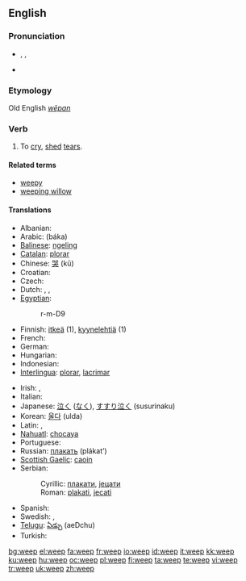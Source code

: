 ==English==

===Pronunciation===
* {{enPR|wēp}}, {{IPA|/wiːp/}}, {{SAMPA|/wi:p/}}
* {{audio|en-us-weep.ogg|Audio (US)}}
*: {{rhymes|iːp}}

===Etymology===
Old English ''[[wēpan]]''

===Verb===
{{en-verb|weeps|weeping|wept|wept}}

# To [[cry]], [[shed]] [[tear]]s.

====Related terms====
* [[weepy]]
* [[weeping willow]]

====Translations====
{{trans-top|To cry, shed tears}}
* Albanian: {{t-|sq|qan|xs=Albanian}}
* Arabic: {{Arab|[[بكى]]}} (báka)
* [[Balinese]]: [[ngeling]]
* [[Catalan]]: [[plorar]]
* Chinese: [[哭]] (kū)
* Croatian: {{t-|hr|plakati}}
* Czech: {{t-|cs|plakat}}
* Dutch: {{t+|nl|huilen}}, {{t+|nl|wenen}}, {{t-|nl|schreien}}
* [[Egyptian]]: {{tø|egy|rm|sc=Egyp}}
*: <hiero>r-m-D9</hiero>
* Finnish: [[itkeä]] (1), [[kyynelehtiä]] (1)
* French: {{t+|fr|pleurer}}
* German: {{t+|de|weinen}}
* Hungarian: {{t+|hu|sír}}
* Indonesian: {{t+|id|tangis|xs=Indonesian}}
* [[Interlingua]]: [[plorar]], [[lacrimar]]
{{trans-mid}}
* Irish: {{t-|ga|caoin|xs=Irish}}, {{t-|ga|goil|xs=Irish}}
* Italian: {{t+|it|piangere}}
* Japanese: [[泣く]] ([[なく]]), [[すすり泣く]] (susurinaku)
* Korean: [[울다]] (ulda)
* Latin: {{t-|la|fleo|alt=fleō}}, {{t+|la|lacrimo|alt=lacrimō}}
* [[Nahuatl]]: [[chocaya]]
* Portuguese: {{t+|pt|chorar}}
* Russian: [[плакать]] (plákat’)
* [[Scottish Gaelic]]: [[caoin#Scottish Gaelic|caoin]]
* Serbian:
*: Cyrillic: [[плакати]], [[јецати]]
*: Roman: [[plakati]], [[jecati]]
* Spanish: {{t+|es|llorar}}
* Swedish: {{t+|sv|gråta}}, {{t+|sv|grina}}
* [[Telugu]]: [[ఏడ్చు]] (aeDchu)
* Turkish: {{t+|tr|ağlamak}}
{{trans-bottom}}

[[bg:weep]]
[[el:weep]]
[[fa:weep]]
[[fr:weep]]
[[io:weep]]
[[id:weep]]
[[it:weep]]
[[kk:weep]]
[[ku:weep]]
[[hu:weep]]
[[oc:weep]]
[[pl:weep]]
[[fi:weep]]
[[ta:weep]]
[[te:weep]]
[[vi:weep]]
[[tr:weep]]
[[uk:weep]]
[[zh:weep]]